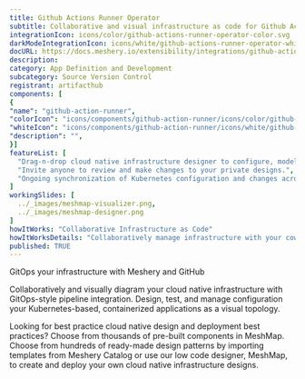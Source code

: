 ```yaml
---
title: Github Actions Runner Operator
subtitle: Collaborative and visual infrastructure as code for Github Actions Runner Operator
integrationIcon: icons/color/github-actions-runner-operator-color.svg
darkModeIntegrationIcon: icons/white/github-actions-runner-operator-white.svg
docURL: https://docs.meshery.io/extensibility/integrations/github-actions-runner-operator
description: 
category: App Definition and Development
subcategory: Source Version Control
registrant: artifacthub
components: [
{
"name": "github-action-runner",
"colorIcon": "icons/components/github-action-runner/icons/color/github-action-runner-color.svg",
"whiteIcon": "icons/components/github-action-runner/icons/white/github-action-runner-white.svg",
"description": "",
}]
featureList: [
  "Drag-n-drop cloud native infrastructure designer to configure, model, and deploy your workloads.",
  "Invite anyone to review and make changes to your private designs.",
  "Ongoing synchronization of Kubernetes configuration and changes across any number of clusters."
]
workingSlides: [
  ../_images/meshmap-visualizer.png,
  ../_images/meshmap-designer.png
]
howItWorks: "Collaborative Infrastructure as Code"
howItWorksDetails: "Collaboratively manage infrastructure with your coworkers synchronously sharing the same designs."
published: TRUE
---
```

<p>
GitOps your infrastructure with Meshery and GitHub
</p>
<p>
    Collaboratively and visually diagram your cloud native infrastructure with GitOps-style pipeline integration. Design, test, and manage configuration your Kubernetes-based, containerized applications as a visual topology.
</p>
<p>
    Looking for best practice cloud native design and deployment best practices? Choose from thousands of pre-built components in MeshMap. Choose from hundreds of ready-made design patterns by importing templates from Meshery Catalog or use our low code designer, MeshMap, to create and deploy your own cloud native infrastructure designs.
</p>
